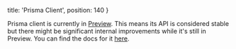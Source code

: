 
  title: 'Prisma Client',
  position: 140
}

<Info>

Prisma client is currently in [Preview](oje2#preview-vs-final). This means its API is considered stable but there might be significant internal improvements while it's still in Preview. You can find the docs for it [here](/prisma-client).

</Info>